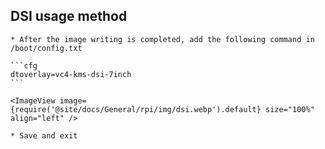 ## DSI usage method

    * After the image writing is completed, add the following command in /boot/config.txt

    ```cfg
    dtoverlay=vc4-kms-dsi-7inch
    ```

    <ImageView image={require('@site/docs/General/rpi/img/dsi.webp').default} size="100%" align="left" />

    * Save and exit